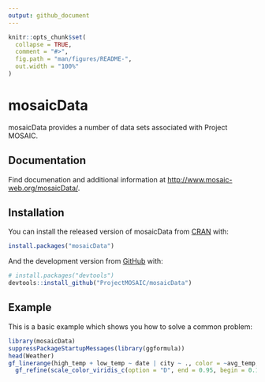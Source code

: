 ```yaml
---
output: github_document
---
```


<!-- README.md is generated from README.Rmd. Please edit that file -->

```r
knitr::opts_chunk$set(
  collapse = TRUE,
  comment = "#>",
  fig.path = "man/figures/README-",
  out.width = "100%"
)
```

# mosaicData

<!-- badges: start -->
<!-- badges: end -->

mosaicData provides a number of data sets associated with Project MOSAIC.

## Documentation

Find documenation and additional information at <http://www.mosaic-web.org/mosaicData/>.

## Installation

You can install the released version of mosaicData from [CRAN](https://CRAN.R-project.org) with:

``` r
install.packages("mosaicData")
```

And the development version from [GitHub](https://github.com/) with:

``` r
# install.packages("devtools")
devtools::install_github("ProjectMOSAIC/mosaicData")
```
## Example

This is a basic example which shows you how to solve a common problem:

```r
library(mosaicData)
suppressPackageStartupMessages(library(ggformula))
head(Weather)
gf_linerange(high_temp + low_temp ~ date | city ~ ., color = ~avg_temp, data = Weather) |>
  gf_refine(scale_color_viridis_c(option = "D", end = 0.95, begin = 0.1))
```

